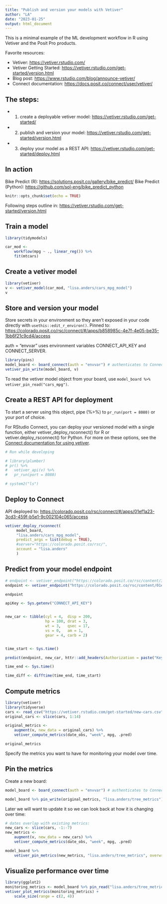 ```yaml
---
title: "Publish and version your models with Vetiver"
author: "LA"
date: "2023-01-25"
output: html_document
---
```


This is a minimal example of the ML development workflow in R using Vetiver and the Posit Pro products.

Favorite resources:

-   Vetiver: <https://vetiver.rstudio.com/>
-   Vetiver Getting Started: <https://vetiver.rstudio.com/get-started/version.html>
-   Blog post: <https://www.rstudio.com/blog/announce-vetiver/>
-   Connect documentation: <https://docs.posit.co/connect/user/vetiver/>

## The steps:

-   1.  create a deployable vetiver model: <https://vetiver.rstudio.com/get-started/>

-   2.  publish and version your model: <https://vetiver.rstudio.com/get-started/version.html>

-   3.  deploy your model as a REST API: <https://vetiver.rstudio.com/get-started/deploy.html>

## In action

Bike Predict (R): <https://solutions.posit.co/gallery/bike_predict/> Bike Predict (Python): <https://github.com/sol-eng/bike_predict_python>

```r
knitr::opts_chunk$set(echo = TRUE)
```

Following steps outline in: <https://vetiver.rstudio.com/get-started/version.html>

## Train a model

```r
library(tidymodels)

car_mod <-
    workflow(mpg ~ ., linear_reg()) %>%
    fit(mtcars)
```

## Create a vetiver model

```r
library(vetiver)
v <- vetiver_model(car_mod, "lisa.anders/cars_mpg_model")
v
```


## Store and version your model

Store secrets in your environment so they aren't exposed in your code directly with `usethis::edit_r_environ()`. Pinned to: <https://colorado.posit.co/rsc/connect/#/apps/b858985c-4e7f-4e05-be35-1bb6f21c9cd4/access>

auth = "envvar" uses environment variables CONNECT_API_KEY and CONNECT_SERVER.

```r
library(pins)
model_board <- board_connect(auth = "envvar") # authenticates to Connect via environment variables
vetiver_pin_write(model_board, v)
```

To read the vetiver model object from your board, use `model_board %>% vetiver_pin_read("cars_mpg")`.

## Create a REST API for deployment

To start a server using this object, pipe (%\>%) to `pr_run(port = 8080)` or your port of choice.

For RStudio Connect, you can deploy your versioned model with a single function, either vetiver_deploy_rsconnect() for R or vetiver.deploy_rsconnect() for Python. For more on these options, see the [Connect documentation for using vetiver](https://docs.posit.co/connect/user/vetiver/).

```r
# Run while developing

# library(plumber)
# pr() %>%
#   vetiver_api(v) %>% 
#   pr_run(port = 8080)

# system2("ls")
```

## Deploy to Connect

API deployed to: <https://colorado.posit.co/rsc/connect/#/apps/01ef1a23-3cd3-459f-b5e1-9c002104c065/access>

```r
vetiver_deploy_rsconnect( 
     model_board, 
     "lisa.anders/cars_mpg_model", 
     predict_args = list(debug = TRUE), 
     #server="https://colorado.posit.co/rsc/",
     account = "lisa.anders" 
     )
```

## Predict from your model endpoint

```r
# endpoint <- vetiver_endpoint("https://colorado.posit.co/rsc/content/3bb89a0d-750f-4c0b-9cfb-1423805c3a20/predict")
endpoint <- vetiver_endpoint("https://colorado.posit.co/rsc/content/01ef1a23-3cd3-459f-b5e1-9c002104c065/predict")

endpoint

apiKey <- Sys.getenv("CONNECT_API_KEY")


new_car <- tibble(cyl = 4,  disp = 200,
                  hp = 100, drat = 3,
                  wt = 3,   qsec = 17,
                  vs = 0,   am = 1,
                  gear = 4, carb = 2)


time_start <- Sys.time()

predict(endpoint, new_car, httr::add_headers(Authorization = paste("Key", apiKey)))

time_end <- Sys.time()

time_diff <- difftime(time_end, time_start)
```

## Compute metrics

```r
library(vetiver)
library(tidyverse)
cars <- read_csv("https://vetiver.rstudio.com/get-started/new-cars.csv")
original_cars <- slice(cars, 1:14)

original_metrics <-
    augment(v, new_data = original_cars) %>%
    vetiver_compute_metrics(date_obs, "week", mpg, .pred)

original_metrics

```

Specify the metrics you want to have for monitoring your model over time.

## Pin the metrics

Create a new board:

```r
model_board <- board_connect(auth = "envvar") # authenticates to Connect via environment variables

model_board %>% pin_write(original_metrics, "lisa.anders/tree_metrics")
```

Later we will want to update it so we can look back at how it is changing over time:

```r
# dates overlap with existing metrics:
new_cars <- slice(cars, -1:-7)
new_metrics <-
    augment(v, new_data = new_cars) %>%
    vetiver_compute_metrics(date_obs, "week", mpg, .pred)

model_board %>%
    vetiver_pin_metrics(new_metrics, "lisa.anders/tree_metrics", overwrite = TRUE)
```

## Visualize performance over time

```r
library(ggplot2)
monitoring_metrics <- model_board %>% pin_read("lisa.anders/tree_metrics")
vetiver_plot_metrics(monitoring_metrics) +
    scale_size(range = c(2, 4))
```

